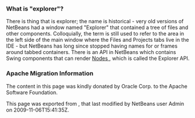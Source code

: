 <!--

    Licensed to the Apache Software Foundation (ASF) under one
    or more contributor license agreements.  See the NOTICE file
    distributed with this work for additional information
    regarding copyright ownership.  The ASF licenses this file
    to you under the Apache License, Version 2.0 (the
    "License"); you may not use this file except in compliance
    with the License.  You may obtain a copy of the License at

      http://www.apache.org/licenses/LICENSE-2.0

    Unless required by applicable law or agreed to in writing,
    software distributed under the License is distributed on an
    "AS IS" BASIS, WITHOUT WARRANTIES OR CONDITIONS OF ANY
    KIND, either express or implied.  See the License for the
    specific language governing permissions and limitations
    under the License.

-->

===What is "explorer"?===

There is thing that is explorer;  the name is historical - very old versions of NetBeans had a window named "Explorer" that contained a tree of files and other components.  Colloquially, the term is still used to refer to the area in the left side of the main window where the Files and Projects tabs live in the IDE - but NetBeans has long since stopped having names for or frames around tabbed containers.
There is an API in NetBeans which contains Swing components that can render [[DevFaqWhatIsANode|  Nodes ]], which is called the Explorer API.

===Apache Migration Information===

The content in this page was kindly donated by Oracle Corp. to the
Apache Software Foundation.

This page was exported from , 
that last modified by NetBeans user Admin 
on 2009-11-06T15:41:35Z.

